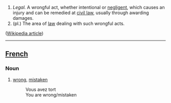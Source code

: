 #''Legal.''  A wrongful act, whether intentional or [[negligence|negligent]], which causes an injury and can be remedied at [[civil law]], usually through awarding damages.
#(pl.)  The area of [[law]] dealing with such wrongful acts.

([[w:tort|Wikipedia article]])

----
==[[French]]==
===Noun===

#[[wrong]], [[mistaken]]
#:Vous avez tort
#:You are wrong/mistaken